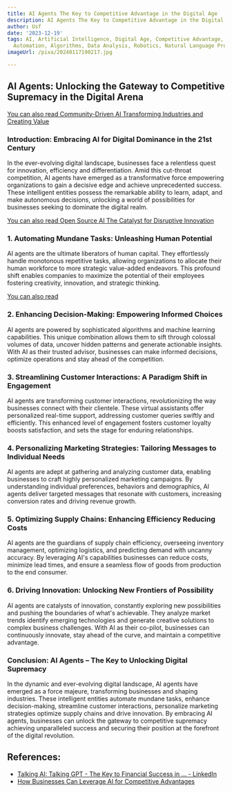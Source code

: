 ```yaml
---
title: AI Agents The Key to Competitive Advantage in the Digital Age
description: AI Agents The Key to Competitive Advantage in the Digital Age
author: Usf
date: '2023-12-19'
tags: AI, Artificial Intelligence, Digital Age, Competitive Advantage, Machine Learning,
  Automation, Algorithms, Data Analysis, Robotics, Natural Language Processing
imageUrl: /pixa/20240117190217.jpg

---
```

## **AI Agents:  Unlocking the Gateway to Competitive Supremacy in the  Digital Arena**

[You can also  read Community-Driven AI Transforming Industries and Creating Value](Community-Driven%20AI%20Transforming%20Industries%20and%20Creating%20Value)


### Introduction: Embracing AI for Digital Dominance in the 21st Century

In the ever-evolving digital landscape, businesses face a relentless quest for innovation, efficiency and differentiation. Amid this  cut-throat competition,  AI agents have emerged as  a transformative force empowering organizations  to gain a decisive edge and achieve unprecedented success. These intelligent entities possess the remarkable ability to learn, adapt, and make autonomous decisions, unlocking a world of possibilities for businesses seeking to dominate  the  digital  realm.

[You can also read Open  Source AI The Catalyst for Disruptive Innovation](Open%20Source%20AI%20The%20Catalyst%20for%20Disruptive%20Innovation)


### **1. Automating Mundane  Tasks: Unleashing Human Potential**

AI  agents are  the ultimate liberators of human  capital.  They  effortlessly handle monotonous repetitive tasks,  allowing organizations to allocate their human workforce to more strategic value-added endeavors. This  profound  shift  enables companies  to maximize the potential of their employees fostering creativity, innovation, and strategic thinking.

[You can also read ]()


### **2. Enhancing Decision-Making: Empowering Informed Choices**

AI agents are powered by sophisticated algorithms  and machine learning capabilities. This  unique combination allows them to sift through colossal volumes of data, uncover hidden patterns and generate actionable insights. With AI as their trusted advisor, businesses can make informed decisions, optimize operations and stay ahead of the  competition.

### **3. Streamlining Customer Interactions: A Paradigm Shift in Engagement**

AI agents are  transforming customer interactions, revolutionizing the way businesses connect with their clientele. These virtual  assistants offer personalized real-time  support, addressing customer queries  swiftly and efficiently. This enhanced level of  engagement fosters customer loyalty boosts satisfaction, and sets the stage for enduring relationships.

### **4. Personalizing Marketing Strategies: Tailoring Messages to Individual Needs**

AI agents are adept at gathering and analyzing customer  data, enabling businesses to  craft highly personalized marketing  campaigns. By understanding individual preferences, behaviors and demographics, AI  agents deliver targeted messages  that resonate with customers,  increasing conversion rates and driving revenue growth.

### **5. Optimizing Supply Chains: Enhancing Efficiency Reducing Costs**

AI agents are the guardians of supply chain efficiency, overseeing inventory management,  optimizing logistics, and predicting demand with uncanny accuracy. By  leveraging  AI's capabilities businesses can reduce costs, minimize lead times, and ensure a seamless flow of goods from production to the end consumer.

### **6. Driving Innovation: Unlocking New Frontiers of Possibility**

AI agents  are catalysts of  innovation, constantly exploring new possibilities  and pushing the boundaries of what's achievable. They analyze  market trends  identify emerging technologies and generate creative solutions to complex business challenges. With AI as their co-pilot, businesses  can continuously innovate, stay ahead of the curve, and maintain a competitive advantage.

### **Conclusion: AI Agents – The Key to Unlocking Digital Supremacy**

In the dynamic and ever-evolving digital landscape, AI agents have emerged as a force majeure, transforming  businesses and shaping industries. These intelligent entities  automate mundane tasks, enhance decision-making, streamline customer interactions, personalize marketing strategies  optimize supply chains and drive innovation. By embracing AI agents, businesses can  unlock the gateway to competitive supremacy achieving unparalleled success and securing their  position at the forefront of the digital revolution.

## References:
- [Talking AI: Talking GPT - The Key to Financial Success in ... - LinkedIn](https://www.linkedin.com/pulse/talking-ai-gpt-key-financial-success-digital-age-ashish-sharma)
- [How Businesses Can Leverage AI for Competitive Advantages](https://www.datacenters.com/news/how-businesses-can-leverage-ai-for-competitive-advantages)
